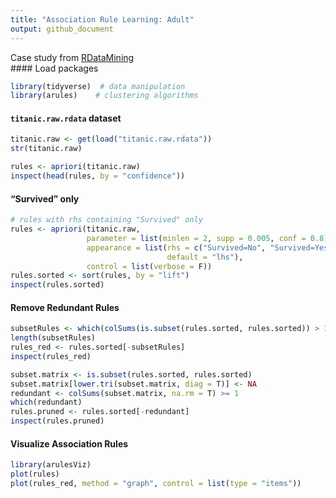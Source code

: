 ```yaml
---
title: "Association Rule Learning: Adult"
output: github_document
---
```

Case study from [RDataMining](http://www.rdatamining.com/examples/association-rules)  
#### Load packages
```r
library(tidyverse)  # data manipulation
library(arules)    # clustering algorithms
```

#### `titanic.raw.rdata` dataset
```r
titanic.raw <- get(load("titanic.raw.rdata"))
str(titanic.raw)

rules <- apriori(titanic.raw)
inspect(head(rules, by = "confidence"))
```

#### "Survived" only
```r
# rules with rhs containing "Survived" only
rules <- apriori(titanic.raw,
                 parameter = list(minlen = 2, supp = 0.005, conf = 0.8),
                 appearance = list(rhs = c("Survived=No", "Survived=Yes"),
                                   default = "lhs"),
                 control = list(verbose = F))
rules.sorted <- sort(rules, by = "lift")
inspect(rules.sorted)
```


#### Remove Redundant Rules
```r
subsetRules <- which(colSums(is.subset(rules.sorted, rules.sorted)) > 1) # get subset rules in vector
length(subsetRules)  
rules_red <- rules.sorted[-subsetRules]
inspect(rules_red)

subset.matrix <- is.subset(rules.sorted, rules.sorted)
subset.matrix[lower.tri(subset.matrix, diag = T)] <- NA
redundant <- colSums(subset.matrix, na.rm = T) >= 1
which(redundant)
rules.pruned <- rules.sorted[-redundant]
inspect(rules.pruned)
```

#### Visualize Association Rules
```r
library(arulesViz)
plot(rules)
plot(rules_red, method = "graph", control = list(type = "items"))
```

